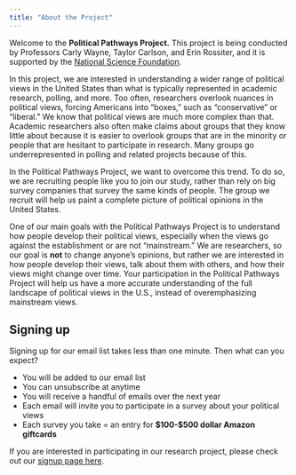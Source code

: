 ```yaml
---
title: "About the Project"
---
```


Welcome to the **Political Pathways Project.** This project is being conducted by Professors Carly Wayne, Taylor Carlson, and Erin Rossiter, and it is supported by the [National Science Foundation](https://www.nsf.gov/).

In this project, we are interested in understanding a wider range of political views in the United States than what is typically represented in academic research, polling, and more.  Too often, researchers overlook nuances in political views, forcing Americans into "boxes," such as "conservative" or "liberal."  We know that political views are much more complex than that.  Academic researchers also often make claims about groups that they know little about because it is easier to overlook groups that are in the minority or people that are hesitant to participate in research.  Many groups go underrepresented in polling and related projects because of this.

In the Political Pathways Project, we want to overcome this trend.  To do so, we are recruiting people like you to join our study, rather than rely on big survey companies that survey the same kinds of people.  The group we recruit will help us paint a complete picture of political opinions in the United States. 

One of our main goals with the Political Pathways Project is to understand how people develop their political views, especially when the views go against the establishment or are not "mainstream." We are researchers, so our goal is **not** to change anyone's opinions, but rather we are interested in how people develop their views, talk about them with others, and how their views might change over time. Your participation in the Political Pathways Project will help us have a more accurate understanding of the full landscape of political views in the U.S., instead of overemphasizing mainstream views. 

## Signing up

Signing up for our email list takes less than one minute.  Then what can you expect?

- You will be added to our email list
- You can unsubscribe at anytime
- You will receive a handful of emails over the next year
- Each email will invite you to participate in a survey about your political views
- Each survey you take = an entry for **\$100-\$500 dollar Amazon giftcards**

If you are interested in participating in our research project, please check out our [signup page here](signup.html). 
